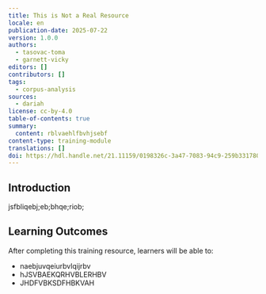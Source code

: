 ```yaml
---
title: This is Not a Real Resource
locale: en
publication-date: 2025-07-22
version: 1.0.0
authors:
  - tasovac-toma
  - garnett-vicky
editors: []
contributors: []
tags:
  - corpus-analysis
sources:
  - dariah
license: cc-by-4.0
table-of-contents: true
summary:
  content: rblvaehlfbvhjsebf
content-type: training-module
translations: []
doi: https://hdl.handle.net/21.11159/0198326c-3a47-7083-94c9-259b33178011
---
```

## Introduction&#x20;

jsfbliqebj;eb;bhqe;riob;

## Learning Outcomes

After completing this training resource, learners will be able to:

* naebjuvqeiurbvlqijrbv
* hJSVBAEKQRHVBLERHBV
* JHDFVBKSDFHBKVAH



